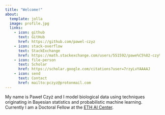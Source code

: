 ```yaml
---
title: "Welcome!"
about:
  template: jolla
  image: profile.jpg
  links:
    - icon: github
      text: GitHub
      href: https://github.com/pawel-czyz
    - icon: stack-overflow
      text: StackExchange
      href: https://math.stackexchange.com/users/551592/pawe%C5%82-czy%C5%BC
    - icon: file-person
      text: Scholar
      href: https://scholar.google.com/citations?user=7rzyLvYAAAAJ
    - icon: send
      text: Contact
      href: mailto:pczyz@protonmail.com
---
```


My name is Paweł Czyż and I model biological data using techniques originating in Bayesian statistics and probabilistic machine learning.
Currently I am a Doctoral Fellow at the [ETH AI Center](https://ai.ethz.ch/).

